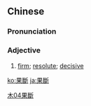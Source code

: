 {{also|果断}}
==Chinese==
{{zh-forms|s=果断}}

===Pronunciation===
{{zh-pron
|m=guǒduàn
|c=gwo2 dyun3
|mn=kó-toàn
|cat=a
}}

===Adjective===
{{zh-adj}}

# [[firm]]; [[resolute]]; [[decisive]]

[[Category:Advanced Mandarin|木04果斷]]

[[ko:果斷]]
[[ja:果斷]]